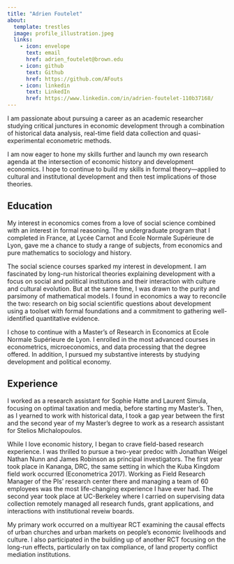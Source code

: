 ```yaml
---
title: "Adrien Foutelet"
about:
  template: trestles
  image: profile_illustration.jpeg
  links:
    - icon: envelope
      text: email
      href: adrien_foutelet@brown.edu
    - icon: github
      text: Github
      href: https://github.com/AFouts
    - icon: linkedin
      text: LinkedIn
      href: https://www.linkedin.com/in/adrien-foutelet-110b37168/
---
```


I am passionate about pursuing a career as an academic researcher studying critical junctures in economic development through a combination of historical data analysis, real-time field data collection and quasi-experimental econometric methods.

I am now eager to hone my skills further and launch my own research agenda at the intersection of economic history and development economics. I hope to continue to build my skills in formal theory—applied to cultural and institutional development and then test implications of those theories.

## Education

My interest in economics comes from a love of social science combined with an interest in formal reasoning. The undergraduate program that I completed in France, at Lycée Carnot and Ecole Normale Supérieure de Lyon, gave me a chance to study a range of subjects, from economics and pure mathematics to sociology and history.

The social science courses sparked my interest in development. I am fascinated by long-run historical theories explaining development with a focus on social and political institutions and their interaction with culture and cultural evolution. But at the same time, I was drawn to the purity and parsimony of mathematical models. I found in economics a way to reconcile the two: research on big social scientific questions about development using a toolset with formal foundations and a commitment to gathering well-identified quantitative evidence.

I chose to continue with a Master’s of Research in Economics at Ecole Normale Supérieure de Lyon. I enrolled in the most advanced courses in econometrics, microeconomics, and data processing that the degree offered. In addition, I pursued my substantive interests by studying development and political economy.

## Experience

I worked as a research assistant for Sophie Hatte and Laurent Simula, focusing on optimal taxation and media, before starting my Master's. Then, as I yearned to work with historical data, I took a gap year between the first and the second year of my Master’s degree to work as a research assistant for Stelios Michalopoulos.

While I love economic history, I began to crave field-based research experience. I was thrilled to pursue a two-year predoc with Jonathan Weigel Nathan Nunn and James Robinson as principal investigators. The first year took place in Kananga, DRC, the same setting in which the Kuba Kingdom field work occurred (Econometrica 2017). Working as Field Research Manager of the PIs' research center there and managing a team of 60 employees was the most life-changing experience I have ever had. The second year took place at UC-Berkeley where I carried on supervising data collection remotely managed all research funds, grant applications, and interactions with institutional reveiw boards.

My primary work occurred on a multiyear RCT examining the causal effects of urban churches and urban markets on people’s economic livelihoods and culture. I also participated in the building up of another RCT focusing on the long-run effects, particularly on tax compliance, of land property conflict mediation institutions.